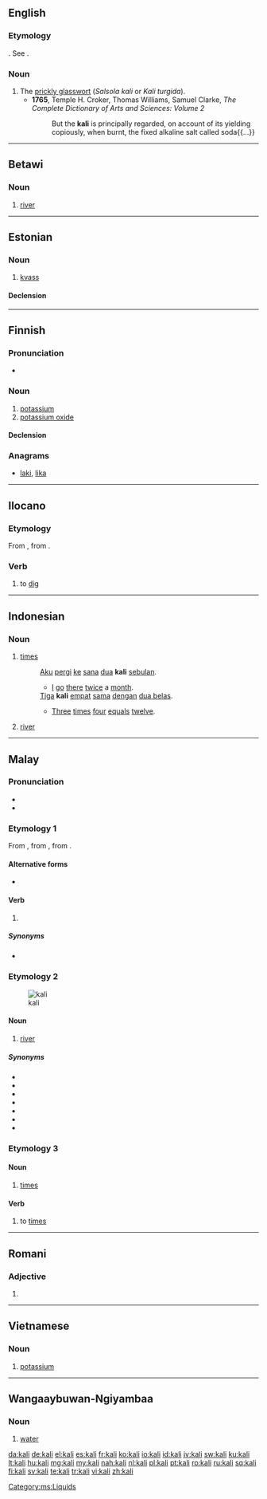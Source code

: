 {{also|Kali|käli}}
==English==
{{wikipedia|Kali turgida}}

===Etymology===
{{etyl|ar}}. See {{term|alkali|lang=en}}.

===Noun===
{{en-noun|-}}

# The [[prickly glasswort]] (''Salsola kali'' or ''Kali turgida'').
#* '''1765''', Temple H. Croker, Thomas Williams, Samuel Clarke, ''The Complete Dictionary of Arts and Sciences: Volume 2''
#*: But the '''kali''' is principally regarded, on account of its yielding copiously, when burnt, the fixed alkaline salt called soda{{...}}

----

==Betawi==

===Noun===
{{head|bew|noun}}

# [[river]]

----

==Estonian==

===Noun===
{{et-noun|kalja|kalja}}

# [[kvass]]

====Declension====
{{et-decl-nali|kali|kalja|kalju}}

----

==Finnish==

===Pronunciation===
* {{rhymes|ɑli|lang=fi}}

===Noun===
{{fi-noun}}

# [[potassium]]
# [[potassium oxide]]

====Declension====
{{fi-decl-risti|kal}}

===Anagrams===
* [[laki#Finnish|laki]], [[lika#Finnish|lika]]

----

==Ilocano==

===Etymology===
From {{proto|poz-pro|kali|lang=ilo}}, from {{proto|map-pro|kalih|lang=ilo}}.

===Verb===
{{head|ilo|verb|used in the form|ikali}}

# to [[dig]] {{qualifier|to move hard-packed earth out of the way}}

----

==Indonesian==

===Noun===
{{id-noun}}

# [[times]]
#: [[aku|Aku]] [[pergi]] [[ke]] [[sana]] [[dua]] '''kali''' [[bulan|sebulan]].
#:* [[I]] [[go]] [[there]] [[twice]] a [[month]].
#: [[tiga|Tiga]] '''kali''' [[empat]] [[sama]] [[dengan]] [[dua belas]].
#:* [[three|Three]] [[times]] [[four]] [[equal]]s [[twelve]].
# [[river]]

----

==Malay==

===Pronunciation===
* {{IPA|/kali/|lang=ms}}
* {{rhymes|ali|li|i|lang=ms}}

===Etymology 1===
From {{proto|poz-mly-pro|kali|lang=ms}}, from {{proto|poz-pro|kali|lang=ms}}, from {{proto|map-pro|kalih|lang=ms}}.

====Alternative forms====
* {{l|ms|gali}}

====Verb====
{{head|ms|verb|used in the form|mengali}}

# {{obsolete form of|{{l|ms|gali}}|lang=ms}}

=====Synonyms=====
* {{l|ms|korek}}

===Etymology 2===
[[Image:Cairo, Nile, a view from Tahrir Bridge towards North, Egypt, Oct 2004.jpg|thumb|kali]]

====Noun====
{{head|ms|noun}}

# [[river]] {{gloss|large stream which drains a landmass}}

=====Synonyms=====
* {{l|ms|sungai}}
* {{l|ms|alur}}
* {{l|ms|alir}}
* {{l|ms|batang}}
* {{l|ms|bengawan}}
* {{l|ms|wai}}
* {{l|ms|ci}}

===Etymology 3===

====Noun====
{{head|ms|noun}}

# [[times]]

====Verb====
{{head|ms|verb}}

# to [[times]]

[[Category:ms:Liquids]]

----

==Romani==

===Adjective===
{{head|rom|adjective form}}

# {{feminine of|lang=rom|kalo}}

----

==Vietnamese==

===Noun===
{{head|vi|noun}}

# [[potassium]]

----

==Wangaaybuwan-Ngiyambaa==

===Noun===
{{head|wyb|noun}}

# [[water]]

[[da:kali]]
[[de:kali]]
[[el:kali]]
[[es:kali]]
[[fr:kali]]
[[ko:kali]]
[[io:kali]]
[[id:kali]]
[[jv:kali]]
[[sw:kali]]
[[ku:kali]]
[[lt:kali]]
[[hu:kali]]
[[mg:kali]]
[[my:kali]]
[[nah:kali]]
[[nl:kali]]
[[pl:kali]]
[[pt:kali]]
[[ro:kali]]
[[ru:kali]]
[[sq:kali]]
[[fi:kali]]
[[sv:kali]]
[[te:kali]]
[[tr:kali]]
[[vi:kali]]
[[zh:kali]]